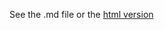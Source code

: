 See the .md file or the [html version](http://htmlpreview.github.io/?https://github.com/jdieramon/BlueberryProject/blob/master/weather/Summary.html)


